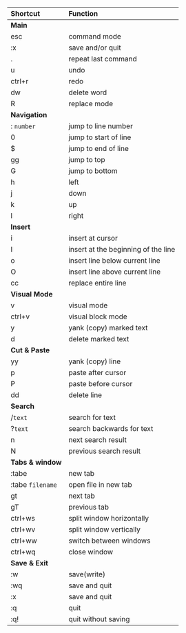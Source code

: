 | Shortcut | Function |
|:--|:--|
| **Main** |
| esc | command mode |
| :x | save and/or quit |
| . | repeat last command |
| u |  undo |
| ctrl+r | redo |
| dw | delete word |
| R | replace mode |
| **Navigation** |
| : `number` | jump to line number |
| 0 | jump to start of line |
| $ | jump to end of line |
| gg | jump to top |
| G | jump to bottom |
| h | left |
| j | down |
| k | up |
| l | right |
| **Insert** |
| i | insert at cursor |
| I | insert at the beginning of the line |
| o | insert line below current line |
| O | insert line above current line |
| cc | replace entire line |
| **Visual Mode** |
| v | visual mode |
| ctrl+v | visual block mode | 
| y | yank (copy) marked text |
| d | delete marked text |
| **Cut & Paste** |
| yy | yank (copy) line |
| p | paste after cursor |
| P | paste before cursor |
| dd | delete line |
| **Search** |
| /`text` | search for text |
| ?`text` | search backwards for text |
| n | next search result |
| N | previous search result |
| **Tabs & window** |
| :tabe | new tab |
| :tabe `filename` | open file in new tab |
| gt | next tab |
| gT | previous tab |
| ctrl+ws | split window horizontally |
| ctrl+wv | split window vertically |
| ctrl+ww | switch between windows |
| ctrl+wq | close window |
| **Save & Exit** |
| :w | save(write) |
| :wq | save and quit |
| :x | save and quit |
| :q | quit |
| :q! | quit without saving |
